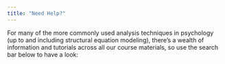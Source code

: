 ---
title: "Need Help?"
---

For many of the more commonly used analysis techniques in psychology (up to and including structural equation modeling), there's a wealth of information and tutorials across all our course materials, so use the search bar below to have a look:  

<script async src="https://cse.google.com/cse.js?cx=827cd31b162fe4c7b">
</script>
<div class="gcse-search"></div>


